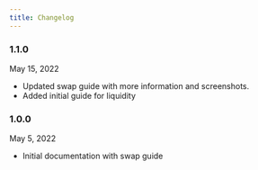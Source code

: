 ```yaml
---
title: Changelog
---
```


### 1.1.0

May 15, 2022

- Updated swap guide with more information and screenshots.
- Added initial guide for liquidity

### 1.0.0

May 5, 2022

- Initial documentation with swap guide
